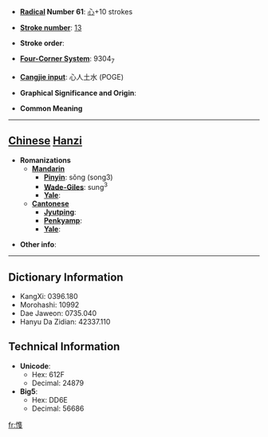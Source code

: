 * '''[[Wiktionary:Chinese radical index| Radical]] Number 61''': [[Wiktionary:Chinese radical index 心|心]]+10 strokes

* '''[[Wiktionary:Chinese total strokes index|Stroke number]]''': [[Wiktionary:Chinese total strokes index 13|13]]

* '''Stroke order''': 

* '''[[Wiktionary:Chinese four corner index|Four-Corner System]]''': 9304<sub>7</sub>

* '''[[Wiktionary:Chinese Cangjie index|Cangjie input]]''': 心人土水 (POGE)

* '''Graphical Significance and Origin''': 

* '''Common Meaning'''

----

== [[Chinese]] [[Hanzi]] ==

* '''Romanizations'''
** '''[[Mandarin]]'''
*** '''[[Pinyin]]''': sǒng (song3)
*** '''[[Wade-Giles]]''': sung<sup>3</sup>
*** '''[[Yale]]''': 
** '''[[Cantonese]]'''
*** '''[[Jyutping]]''':
*** '''[[Penkyamp]]''': 
*** '''[[Yale]]''': 

* '''Other info''': 

----

== Dictionary Information ==

* KangXi: 0396.180
* Morohashi: 10992
* Dae Jaweon: 0735.040
* Hanyu Da Zidian: 42337.110

== Technical Information ==

* '''Unicode''':
** Hex: 612F
** Decimal: 24879
* '''Big5''':
** Hex: DD6E
** Decimal: 56686

[[fr:愯]]